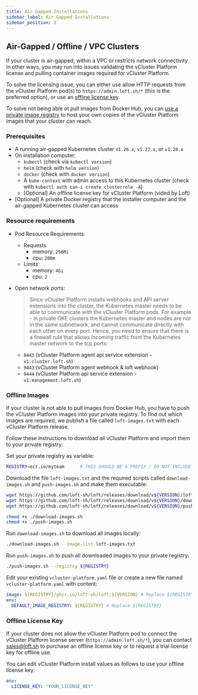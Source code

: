 ```yaml
---
title: Air Gapped Installations
sidebar_label: Air Gapped Installations
sidebar_position: 3
---
```



## Air-Gapped / Offline / VPC Clusters

If your cluster is air-gapped, within a VPC or restricts network connectivity in other ways, you
may run into issues validating the vCluster Platform license and pulling container images required for vCluster Platform.

To solve the licensing issue, you can either use allow HTTP requests from the vCluster Platform pod(s) to
`https://admin.loft.sh/*` (this is the preferred option), or use an
[offline license key](#offline-license-key).

To solve not being able ot pull images from Docker Hub, you can
[use a private image registry](#offline-images) to host your own copies of the vCluster Platform images that
your cluster can reach.

### Prerequisites

- A running air-gapped Kubernetes cluster `v1.26.x`, `v1.27.x`, or `v1.28.x`
- On installation computer:
    - `kubectl` (check via `kubectl version`)
    - `helm` (check with `helm version`)
    - `docker` (check with `docker version`)
    - A `kube-context` with admin access to this Kubernetes cluster (check with `kubectl auth can-i create clusterrole -A`)
    - [Optional] An offline license key for vCluster Platform (vided by Loft)
- [Optional] A private Docker registry that the installer computer and the air-gapped Kubernetes cluster can access

### Resource requirements

- Pod Resource Requirements:
    - Requests
        - memory: `256Mi`
        - cpu: `200m`
    - Limits
        - memory: `4Gi`
        - cpu: `2`

- Open network ports:
    > Since vCluster Platform installs webhooks and API server extensions into the cluster, the Kubernetes master needs to be able to communicate with the vCluster Platform pods. For example - in private GKE clusters the Kubernetes master and nodes are not in the same subnetwork, and cannot communicate directly with each other on every port. Hence, you need to ensure that there is a firewall rule that allows incoming traffic from the Kubernetes master network to the tcp ports:
    - `8443` (vCluster Platform agent api service extension - `v1.cluster.loft.sh`)
    - `9443` (vCluster Platform agent webhook & loft webhook)
    - `9444` (vCluster Platform api service extension - `v1.management.loft.sh`)


### Offline Images

If your cluster is not able to pull images from Docker Hub, you have to push the vCluster Platform images
into your private registry. To find out which images are required, we publish a file called
`loft-images.txt` with each vCluster Platform release.

Follow these instructions to download all vCluster Platform and import them to your private registry:

<Flow id="offline-images">
    <Step>
        <PartialAdminSetVersion/>
  </Step>
  <Step>

Set your private registry as variable:

```bash
REGISTRY=ecr.io/myteam      # THIS SHOULD BE A PREFIX / DO NOT INCLUDE ANY LOFT_IMAGE PATHS
```

  </Step>
  <Step>

Download the file `loft-images.txt` and the required scripts called `download-images.sh` and `push-images.sh` and make them executable:

```bash
wget https://github.com/loft-sh/loft/releases/download/v${VERSION}/loft-images.txt
wget https://github.com/loft-sh/loft/releases/download/v${VERSION}/download-images.sh
wget https://github.com/loft-sh/loft/releases/download/v${VERSION}/push-images.sh

chmod +x ./download-images.sh
chmod +x ./push-images.sh
```

  </Step>
  <Step>

Run `download-images.sh` to download all images locally:

```bash
./download-images.sh --image-list loft-images.txt
```

  </Step>
  <Step>

Run `push-images.sh` to push all downloaded images to your private registry:

```bash
./push-images.sh --registry ${REGISTRY}
```

  </Step>
  <Step>

Edit your existing `vcluster-platform.yaml` file or create a new file named `vcluster-platform.yaml` with content:

```yaml
image: ${REGISTRY}/ghcr.io/loft-sh/loft:${VERSION} # Replace ${REGISTRY} and ${VERSION}
env:
  DEFAULT_IMAGE_REGISTRY: ${REGISTRY} # Replace ${REGISTRY}
```

  </Step>
  <Step>
        <PartialAdminUpgrade/>
    </Step>
</Flow>

### Offline License Key

If your cluster does not allow the vCluster Platform pod to connect the vCluster Platform license server
(`https://admin.loft.sh/*`), you can contact [sales@loft.sh](mailto:sales@loft.sh) to purchase
an offline license key or to request a trial license key for offline use.

You can edit vCluster Platform install values as follows to use your offline license key:

```yaml
env:
  LICENSE_KEY: "YOUR_LICENSE_KEY"
```
